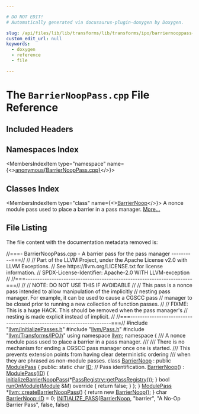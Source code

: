 ```yaml
---

# DO NOT EDIT!
# Automatically generated via docusaurus-plugin-doxygen by Doxygen.

slug: /api/files/lib/lib/transforms/lib/transforms/ipo/barriernooppass-cpp
custom_edit_url: null
keywords:
  - doxygen
  - reference
  - file

---
```





# The `BarrierNoopPass.cpp` File Reference

<DoxygenPage pluginConfig={pluginConfig}>



## Included Headers

<IncludesList>
<IncludesListItem
  filePath="llvm/InitializePasses.h"
  permalink="/docs/api/files/include/include/llvm/initializepasses-h"
  isLocal="true" />
<IncludesListItem
  filePath="llvm/Pass.h"
  permalink="/docs/api/files/include/include/llvm/pass-h"
  isLocal="true" />
<IncludesListItem
  filePath="llvm/Transforms/IPO.h"
  permalink="/docs/api/files/include/include/llvm/include/llvm/transforms/ipo-h"
  isLocal="true" />
</IncludesList>

## Namespaces Index

<MembersIndex>

<MembersIndexItem
  type="namespace"
  name={<><a href="/docs/api/namespaces/anonymous-barriernooppass-cpp-">anonymous&#123;BarrierNoopPass.cpp&#125;</a></>}>
</MembersIndexItem>

</MembersIndex>

## Classes Index

<MembersIndex>

<MembersIndexItem
  type="class"
  name={<><a href="/docs/api/classes/anonymous-namespace-barriernooppass-cpp-/barriernoop">BarrierNoop</a></>}>
A nonce module pass used to place a barrier in a pass manager. <a href="/docs/api/classes/anonymous-namespace-barriernooppass-cpp-/barriernoop/#details">More...</a>
</MembersIndexItem>

</MembersIndex>


## File Listing

The file content with the documentation metadata removed is:

<ProgramListing>

<Link id="l00001" /><CodeLine lineNumber="1"><span class="doxyHighlightComment">//===- BarrierNoopPass.cpp - A barrier pass for the pass manager ----------===//</span></CodeLine>
<Link id="l00002" /><CodeLine lineNumber="2"><span class="doxyHighlightComment">//</span></CodeLine>
<Link id="l00003" /><CodeLine lineNumber="3"><span class="doxyHighlightComment">// Part of the LLVM Project, under the Apache License v2.0 with LLVM Exceptions.</span></CodeLine>
<Link id="l00004" /><CodeLine lineNumber="4"><span class="doxyHighlightComment">// See https://llvm.org/LICENSE.txt for license information.</span></CodeLine>
<Link id="l00005" /><CodeLine lineNumber="5"><span class="doxyHighlightComment">// SPDX-License-Identifier: Apache-2.0 WITH LLVM-exception</span></CodeLine>
<Link id="l00006" /><CodeLine lineNumber="6"><span class="doxyHighlightComment">//</span></CodeLine>
<Link id="l00007" /><CodeLine lineNumber="7"><span class="doxyHighlightComment">//===----------------------------------------------------------------------===//</span></CodeLine>
<Link id="l00008" /><CodeLine lineNumber="8"><span class="doxyHighlightComment">//</span></CodeLine>
<Link id="l00009" /><CodeLine lineNumber="9"><span class="doxyHighlightComment">// NOTE: DO NOT USE THIS IF AVOIDABLE</span></CodeLine>
<Link id="l00010" /><CodeLine lineNumber="10"><span class="doxyHighlightComment">//</span></CodeLine>
<Link id="l00011" /><CodeLine lineNumber="11"><span class="doxyHighlightComment">// This pass is a nonce pass intended to allow manipulation of the implicitly</span></CodeLine>
<Link id="l00012" /><CodeLine lineNumber="12"><span class="doxyHighlightComment">// nesting pass manager. For example, it can be used to cause a CGSCC pass</span></CodeLine>
<Link id="l00013" /><CodeLine lineNumber="13"><span class="doxyHighlightComment">// manager to be closed prior to running a new collection of function passes.</span></CodeLine>
<Link id="l00014" /><CodeLine lineNumber="14"><span class="doxyHighlightComment">//</span></CodeLine>
<Link id="l00015" /><CodeLine lineNumber="15"><span class="doxyHighlightComment">// FIXME: This is a huge HACK. This should be removed when the pass manager&#39;s</span></CodeLine>
<Link id="l00016" /><CodeLine lineNumber="16"><span class="doxyHighlightComment">// nesting is made explicit instead of implicit.</span></CodeLine>
<Link id="l00017" /><CodeLine lineNumber="17"><span class="doxyHighlightComment">//</span></CodeLine>
<Link id="l00018" /><CodeLine lineNumber="18"><span class="doxyHighlightComment">//===----------------------------------------------------------------------===//</span></CodeLine>
<Link id="l00019" /><CodeLine lineNumber="19"></CodeLine>
<Link id="l00020" /><CodeLine lineNumber="20"><span class="doxyHighlightPreprocessor">#include &quot;<a href="/docs/api/files/include/include/llvm/initializepasses-h">llvm/InitializePasses.h</a>&quot;</span></CodeLine>
<Link id="l00021" /><CodeLine lineNumber="21"><span class="doxyHighlightPreprocessor">#include &quot;<a href="/docs/api/files/include/include/llvm/pass-h">llvm/Pass.h</a>&quot;</span></CodeLine>
<Link id="l00022" /><CodeLine lineNumber="22"><span class="doxyHighlightPreprocessor">#include &quot;<a href="/docs/api/files/include/include/llvm/include/llvm/transforms/ipo-h">llvm/Transforms/IPO.h</a>&quot;</span></CodeLine>
<Link id="l00023" /><CodeLine lineNumber="23"><span class="doxyHighlightKeyword">using namespace </span><span class="doxyHighlight"><a href="/docs/api/namespaces/llvm">llvm</a>;</span></CodeLine>
<Link id="l00024" /><CodeLine lineNumber="24"></CodeLine>
<Link id="l00025" /><CodeLine lineNumber="25" lineLink="/docs/api/namespaces/anonymous-barriernooppass-cpp-"><span class="doxyHighlightKeyword">namespace </span><span class="doxyHighlight">&#123;</span></CodeLine>
<Link id="l00026" /><CodeLine lineNumber="26"><span class="doxyHighlightComment">/// A nonce module pass used to place a barrier in a pass manager.</span></CodeLine>
<Link id="l00027" /><CodeLine lineNumber="27"><span class="doxyHighlightComment">///</span></CodeLine>
<Link id="l00028" /><CodeLine lineNumber="28"><span class="doxyHighlightComment">/// There is no mechanism for ending a CGSCC pass manager once one is started.</span></CodeLine>
<Link id="l00029" /><CodeLine lineNumber="29"><span class="doxyHighlightComment">/// This prevents extension points from having clear deterministic ordering</span></CodeLine>
<Link id="l00030" /><CodeLine lineNumber="30"><span class="doxyHighlightComment">/// when they are phrased as non-module passes.</span></CodeLine>
<Link id="l00031" /><CodeLine lineNumber="31" lineLink="/docs/api/classes/anonymous-namespace-barriernooppass-cpp-/barriernoop"><span class="doxyHighlightKeyword">class </span><span class="doxyHighlight"><a href="/docs/api/classes/anonymous-namespace-barriernooppass-cpp-/barriernoop/#ae24fa7a872ebae5182168324db0398d4">BarrierNoop</a> : </span><span class="doxyHighlightKeyword">public</span><span class="doxyHighlight"> <a href="/docs/api/classes/llvm/modulepass/#a723659a08d210f4f566887bda3f9f976">ModulePass</a> &#123;</span></CodeLine>
<Link id="l00032" /><CodeLine lineNumber="32"><span class="doxyHighlightKeyword">public</span><span class="doxyHighlight">:</span></CodeLine>
<Link id="l00033" /><CodeLine lineNumber="33" lineLink="/docs/api/classes/anonymous-namespace-barriernooppass-cpp-/barriernoop/#a5a63bd2f91afea2e99e6df03b369d289"><span class="doxyHighlight">  </span><span class="doxyHighlightKeyword">static</span><span class="doxyHighlight"> </span><span class="doxyHighlightKeywordType">char</span><span class="doxyHighlight"> <a href="/docs/api/classes/anonymous-namespace-barriernooppass-cpp-/barriernoop/#a5a63bd2f91afea2e99e6df03b369d289">ID</a>; </span><span class="doxyHighlightComment">// Pass identification.</span></CodeLine>
<Link id="l00034" /><CodeLine lineNumber="34"></CodeLine>
<Link id="l00035" /><CodeLine lineNumber="35" lineLink="/docs/api/classes/anonymous-namespace-barriernooppass-cpp-/barriernoop/#ae24fa7a872ebae5182168324db0398d4"><span class="doxyHighlight">  <a href="/docs/api/classes/anonymous-namespace-barriernooppass-cpp-/barriernoop/#ae24fa7a872ebae5182168324db0398d4">BarrierNoop</a>() : <a href="/docs/api/classes/llvm/modulepass/#a723659a08d210f4f566887bda3f9f976">ModulePass</a>(<a href="/docs/api/classes/anonymous-namespace-barriernooppass-cpp-/barriernoop/#a5a63bd2f91afea2e99e6df03b369d289">ID</a>) &#123;</span></CodeLine>
<Link id="l00036" /><CodeLine lineNumber="36"><span class="doxyHighlight">    <a href="/docs/api/namespaces/llvm/#ac598b8cf309f7520b86ad9807a6bd4de">initializeBarrierNoopPass</a>(&#42;<a href="/docs/api/classes/llvm/passregistry/#a05a729900b76c89e808c6c3094921b2f">PassRegistry::getPassRegistry</a>());</span></CodeLine>
<Link id="l00037" /><CodeLine lineNumber="37"><span class="doxyHighlight">  &#125;</span></CodeLine>
<Link id="l00038" /><CodeLine lineNumber="38"></CodeLine>
<Link id="l00039" /><CodeLine lineNumber="39" lineLink="/docs/api/classes/anonymous-namespace-barriernooppass-cpp-/barriernoop/#ae890f0f889ae84a5d688176ec48a499d"><span class="doxyHighlight">  </span><span class="doxyHighlightKeywordType">bool</span><span class="doxyHighlight"> <a href="/docs/api/classes/anonymous-namespace-barriernooppass-cpp-/barriernoop/#ae890f0f889ae84a5d688176ec48a499d">runOnModule</a>(<a href="/docs/api/classes/llvm/module">Module</a> &amp;M)</span><span class="doxyHighlightKeyword"> override </span><span class="doxyHighlight">&#123; </span><span class="doxyHighlightKeywordFlow">return</span><span class="doxyHighlight"> </span><span class="doxyHighlightKeyword">false</span><span class="doxyHighlight">; &#125;</span></CodeLine>
<Link id="l00040" /><CodeLine lineNumber="40"><span class="doxyHighlight">&#125;;</span></CodeLine>
<Link id="l00041" /><CodeLine lineNumber="41"><span class="doxyHighlight">&#125;</span></CodeLine>
<Link id="l00042" /><CodeLine lineNumber="42"></CodeLine>
<Link id="l00043" /><CodeLine lineNumber="43" lineLink="/docs/api/namespaces/llvm/#aaa0546121ccb6a6f3638d0d692dbb5f8"><span class="doxyHighlight"><a href="/docs/api/classes/llvm/modulepass">ModulePass</a> &#42;<a href="/docs/api/namespaces/llvm/#aaa0546121ccb6a6f3638d0d692dbb5f8">llvm::createBarrierNoopPass</a>() &#123; </span><span class="doxyHighlightKeywordFlow">return</span><span class="doxyHighlight"> </span><span class="doxyHighlightKeyword">new</span><span class="doxyHighlight"> <a href="/docs/api/classes/anonymous-namespace-barriernooppass-cpp-/barriernoop/#ae24fa7a872ebae5182168324db0398d4">BarrierNoop</a>(); &#125;</span></CodeLine>
<Link id="l00044" /><CodeLine lineNumber="44"></CodeLine>
<Link id="l00045" /><CodeLine lineNumber="45"><span class="doxyHighlightKeywordType">char</span><span class="doxyHighlight"> <a href="/docs/api/classes/anonymous-namespace-barriernooppass-cpp-/barriernoop/#a5a63bd2f91afea2e99e6df03b369d289">BarrierNoop::ID</a> = 0;</span></CodeLine>
<Link id="l00046" /><CodeLine lineNumber="46"><span class="doxyHighlight"><a href="/docs/api/files/include/include/llvm/passsupport-h/#af807c9595d50b45c0008924c4679c85c">INITIALIZE&#95;PASS</a>(<a href="/docs/api/classes/anonymous-namespace-barriernooppass-cpp-/barriernoop/#ae24fa7a872ebae5182168324db0398d4">BarrierNoop</a>, </span><span class="doxyHighlightStringLiteral">&quot;barrier&quot;</span><span class="doxyHighlight">, </span><span class="doxyHighlightStringLiteral">&quot;A No-Op Barrier Pass&quot;</span><span class="doxyHighlight">,</span></CodeLine>
<Link id="l00047" /><CodeLine lineNumber="47"><span class="doxyHighlight">                </span><span class="doxyHighlightKeyword">false</span><span class="doxyHighlight">, </span><span class="doxyHighlightKeyword">false</span><span class="doxyHighlight">)</span></CodeLine>

</ProgramListing>


</DoxygenPage>

